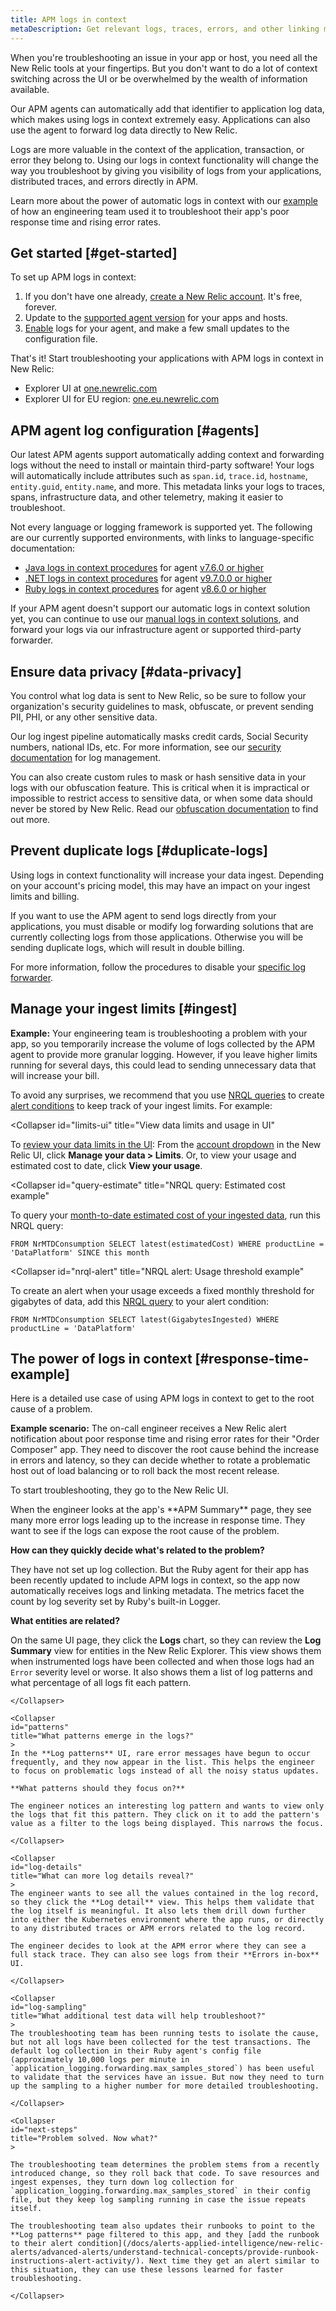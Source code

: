 ```yaml
---
title: APM logs in context
metaDescription: Get relevant logs, traces, errors, and other linking metadata within the context of your app or host, without additional configuration or context switching in New Relic.
---
```


When you're troubleshooting an issue in your app or host, you need all the New Relic tools at your fingertips. But you don't want to do a lot of context switching across the UI or be overwhelmed by the wealth of information available.

Our APM agents can automatically add that identifier to application log data, which makes using logs in context extremely easy. Applications can also use the agent to forward log data directly to New Relic.

Logs are more valuable in the context of the application, transaction, or error they belong to. Using our logs in context functionality will change the way you troubleshoot by giving you visibility of logs from your applications, distributed traces, and errors directly in APM.

Learn more about the power of automatic logs in context with our [example](#response-time-example) of how an engineering team used it to troubleshoot their app's poor response time and rising error rates.

## Get started [#get-started]

To set up APM logs in context:

1. If you don't have one already, [create a New Relic account](https://newrelic.com/signup). It's free, forever.
2. Update to the [supported agent version](#agents) for your apps and hosts.
3. [Enable](#agents) logs for your agent, and make a few small updates to the configuration file.

That's it! Start troubleshooting your applications with APM logs in context in New Relic:

* Explorer UI at [one.newrelic.com](https://one.newrelic.com)
* Explorer UI for EU region: [one.eu.newrelic.com](https://one.eu.newrelic.com)

## APM agent log configuration [#agents]

Our latest APM agents support automatically adding context and forwarding logs without the need to install or maintain third-party software! Your logs will automatically include attributes such as `span.id`, `trace.id`, `hostname`, `entity.guid`, `entity.name`, and more. This metadata links your logs to traces, spans, infrastructure data, and other telemetry, making it easier to troubleshoot.

Not every language or logging framework is supported yet. The following are our currently supported environments, with links to language-specific documentation:

* [Java logs in context procedures](/docs/logs/logs-context/java-configure-logs-context-all) for agent [v7.6.0 or higher](/docs/release-notes/agent-release-notes/java-release-notes)
* [.NET logs in context procedures](/docs/logs/logs-context/net-configure-logs-context-all) for agent [v9.7.0.0 or higher](/docs/release-notes/agent-release-notes/net-release-notes)
* [Ruby logs in context procedures](/docs/logs/logs-context/configure-logs-context-ruby) for agent [v8.6.0 or higher](/docs/release-notes/agent-release-notes/ruby-release-notes)

If your APM agent doesn't support our automatic logs in context solution yet, you can continue to use our [manual logs in context solutions](/docs/logs/logs-context/logs-in-context), and forward your logs via our infrastructure agent or supported third-party forwarder.

## Ensure data privacy [#data-privacy]

<Callout variant="caution">
    You control what log data is sent to New Relic, so be sure to follow your organization's security guidelines to mask, obfuscate, or prevent sending PII, PHI, or any other sensitive data.
</Callout>

Our log ingest pipeline automatically masks credit cards, Social Security numbers, national IDs, etc. For more information, see our [security documentation](/docs/logs/get-started/new-relics-log-management-security-privacy) for log management.

You can also create custom rules to mask or hash sensitive data in your logs with our obfuscation feature. This is critical when it is impractical or impossible to restrict access to sensitive data, or when some data should never be stored by New Relic. Read our [obfuscation documentation](/docs/logs/ui-data/obfuscation-ui/) to find out more.

## Prevent duplicate logs [#duplicate-logs]

Using logs in context functionality will increase your data ingest. Depending on your account's pricing model, this may have an impact on your ingest limits and billing.

<Callout variant="caution">
  If you want to use the APM agent to send logs directly from your applications, you must disable or modify log forwarding solutions that are currently collecting logs from those applications. Otherwise you will be sending duplicate logs, which will result in double billing.
</Callout>

For more information, follow the procedures to disable your [specific log forwarder](/docs/logs/forward-logs/enable-log-management-new-relic#log-forwarding).

## Manage your ingest limits [#ingest]

**Example:** Your engineering team is troubleshooting a problem with your app, so you temporarily increase the volume of logs collected by the APM agent to provide more granular logging. However, if you leave higher limits running for several days, this could lead to sending unnecessary data that will increase your bill.

To avoid any surprises, we recommend that you use [NRQL queries](/docs/accounts/accounts-billing/new-relic-one-pricing-billing/usage-queries-alerts/#data-queries) to create [alert conditions](/docs/accounts/accounts-billing/new-relic-one-pricing-billing/usage-queries-alerts/#alerts) to keep track of your ingest limits. For example:

<CollapserGroup>

  <Collapser
    id="limits-ui"
    title="View data limits and usage in UI"
  >
  To [review your data limits in the UI](/docs/data-apis/manage-data/view-system-limits): From the [account dropdown](/docs/glossary/glossary/#account-dropdown) in the New Relic UI, click **Manage your data > Limits**. Or, to view your usage and estimated cost to date, click **View your usage**.

  </Collapser>

  <Collapser
    id="query-estimate"
    title="NRQL query: Estimated cost example"
  >
  To query your [month-to-date estimated cost of your ingested data](/docs/accounts/accounts-billing/new-relic-one-pricing-billing/usage-queries-alerts/#month-cost), run this NRQL query:

  ```
  FROM NrMTDConsumption SELECT latest(estimatedCost) WHERE productLine = 'DataPlatform' SINCE this month
  ```

  </Collapser>

  <Collapser
    id="nrql-alert"
    title="NRQL alert: Usage threshold example"
  >
  To create an alert when your usage exceeds a fixed monthly threshold for gigabytes of data, add this [NRQL query](/docs/alerts-applied-intelligence/new-relic-alerts/alert-conditions/create-nrql-alert-conditions/) to your alert condition:

  ```
  FROM NrMTDConsumption SELECT latest(GigabytesIngested) WHERE productLine = 'DataPlatform'
  ```

  </Collapser>

</CollapserGroup>

## The power of logs in context [#response-time-example]

Here is a detailed use case of using APM logs in context to get to the root cause of a problem.

**Example scenario:** The on-call engineer receives a New Relic alert notification about poor response time and rising error rates for their "Order Composer" app. They need to discover the root cause behind the increase in errors and latency, so they can decide whether to rotate a problematic host out of load balancing or to roll back the most recent release.

To start troubleshooting, they go to the New Relic UI.

<CollapserGroup>
  <Collapser
    id="when"
    title="When and where did the errors begin?"
  >
  When the engineer looks at the app's **APM Summary** page, they see many more error logs leading up to the increase in response time. They want to see if the logs can expose the root cause of the problem.

  **How can they quickly decide what's related to the problem?**

  They have not set up log collection. But the Ruby agent for their app has been recently updated to include APM logs in context, so the app now automatically receives logs and linking metadata. The metrics facet the count by log severity set by Ruby's built-in Logger.

  **What entities are related?**

  On the same UI page, they click the **Logs** chart, so they can review the **Log Summary** view for entities in the New Relic Explorer. This view shows them when instrumented logs have been collected and when those logs had an `Error` severity level or worse. It also shows them a list of log patterns and what percentage of all logs fit each pattern.

    </Collapser>

    <Collapser
    id="patterns"
    title="What patterns emerge in the logs?"
    >
    In the **Log patterns** UI, rare error messages have begun to occur frequently, and they now appear in the list. This helps the engineer to focus on problematic logs instead of all the noisy status updates.

    **What patterns should they focus on?**

    The engineer notices an interesting log pattern and wants to view only the logs that fit this pattern. They click on it to add the pattern's value as a filter to the logs being displayed. This narrows the focus.

    </Collapser>

    <Collapser
    id="log-details"
    title="What can more log details reveal?"
    >
    The engineer wants to see all the values contained in the log record, so they click the **Log detail** view. This helps them validate that the log itself is meaningful. It also lets them drill down further into either the Kubernetes environment where the app runs, or directly to any distributed traces or APM errors related to the log record.

    The engineer decides to look at the APM error where they can see a full stack trace. They can also see logs from their **Errors in-box** UI.

    </Collapser>

    <Collapser
    id="log-sampling"
    title="What additional test data will help troubleshoot?"
    >
    The troubleshooting team has been running tests to isolate the cause, but not all logs have been collected for the test transactions. The default log collection in their Ruby agent's config file (approximately 10,000 logs per minute in `application_logging.forwarding.max_samples_stored`) has been useful to validate that the services have an issue. But now they need to turn up the sampling to a higher number for more detailed troubleshooting.

    </Collapser>

    <Collapser
    id="next-steps"
    title="Problem solved. Now what?"
    >
    
    The troubleshooting team determines the problem stems from a recently introduced change, so they roll back that code. To save resources and ingest expenses, they turn down log collection for `application_logging.forwarding.max_samples_stored` in their config file, but they keep log sampling running in case the issue repeats itself.

    The troubleshooting team also updates their runbooks to point to the **Log patterns** page filtered to this app, and they [add the runbook to their alert condition](/docs/alerts-applied-intelligence/new-relic-alerts/advanced-alerts/understand-technical-concepts/provide-runbook-instructions-alert-activity/). Next time they get an alert similar to this situation, they can use these lessons learned for faster troubleshooting.

    </Collapser>

</CollapserGroup>

